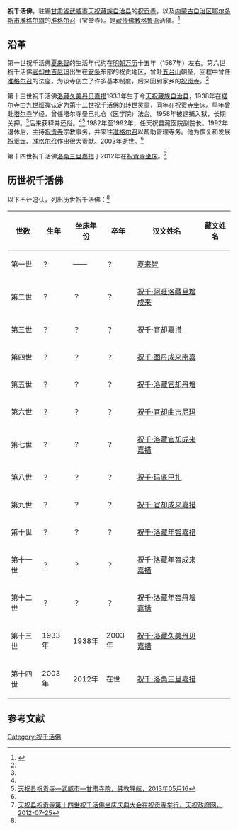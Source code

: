 '''祝千活佛'''，驻锡[[甘肃省|甘肃省]][[武威市|武威市]][[天祝藏族自治县|天祝藏族自治县]]的[[祝贡寺|祝贡寺]]，以及[[内蒙古自治区|内蒙古自治区]][[鄂尔多斯市|鄂尔多斯市]][[准格尔旗|准格尔旗]]的[[准格尔召|准格尔召]]（宝堂寺）。是[[藏传佛教|藏传佛教]][[格鲁派|格鲁派]]活佛。<ref name=dzls>{{Cite web |url=http://www.dizh.net/Info/1/19851/index.aspx |title=内蒙古鄂尔多斯市准格尔旗准格尔召（宝堂寺），地藏莲社，2008-05-23 |accessdate=2013-07-14 |archive-date=2013-07-15 |archive-url=https://archive.is/20130715090801/http://www.dizh.net/Info/1/19851/index.aspx |dead-url=no }}</ref>

==沿革==
第一世祝千活佛[[夏来智|夏来智]]的生活年代约在[[明朝|明朝]][[万历|万历]]十五年（1587年）左右。第六世祝千活佛[[祝千·官却曲吉尼玛|官却曲吉尼玛]]出生在[[安多|安多]]东部的祝贡地区，曾赴[[五台山|五台山]]朝圣，回程中曾任[[准格尔召|准格尔召]]的法座，为该寺创立了许多基本制度，后来回到家乡的[[祝贡寺|祝贡寺]]。<ref name=dzls/>

第十三世祝千活佛[[祝千·洛藏久美丹贝嘉措|洛藏久美丹贝嘉措]]1933年生于今[[天祝藏族自治县|天祝藏族自治县]]，1938年在[[塔尔寺|塔尔寺]]由[[九世班禅|九世班禅]]认定为第十二世祝千活佛的[[转世灵童|转世灵童]]，同年在[[祝贡寺|祝贡寺]][[坐床|坐床]]。早年曾赴[[塔尔寺|塔尔寺]]学经，曾任塔尔寺曼巴扎仓（医学院）法台。1958年被逮捕入狱，长期关押。<ref name=dzls/>后来获释并还俗。<ref name=dzls/><ref name=fjdhzgs>[http://www.fjdh.com/ffzt/fjhy/ahsy2013/05/075758236457.html 天祝县祝贡寺—武威市—甘肃寺院，佛教导航，2013年05月16]{{Dead link|date=2018年6月 |bot=InternetArchiveBot |fix-attempted=no }}</ref>
1982年至1992年，任天祝县藏医院副院长。1992年退休后，主持[[祝贡寺|祝贡寺]]宗教事务，并来往[[准格尔召|准格尔召]]以帮助管理寺务。他为恢复和发展[[祝贡寺|祝贡寺]]、[[准格尔召|准格尔召]]作出很大贡献。2003年逝世。<ref name=dzls/>

第十四世祝千活佛[[祝千·洛桑三旦嘉措|洛桑三旦嘉措]]于2012年在[[祝贡寺|祝贡寺]][[坐床|坐床]]。<ref name=tzzfw>[http://www.gstianzhu.gov.cn/huarui/news/tzxw/tzyw/2012/725/12725172716CD95BG1E01F4DA8EB8A7.html 天祝县祝贡寺第十四世祝千活佛坐床庆典大会在祝贡寺举行，天祝政府网，2012-07-25]{{dead link|date=2018年4月 |bot=InternetArchiveBot |fix-attempted=yes }}</ref>

==历世祝千活佛==
以下不计追认，列出历世祝千活佛：<ref name=dzls/>

{| class="wikitable" 
|- 
! 世数
! 生年
! 坐床年份
! 卒年
! 汉文姓名
! 藏文姓名
|-
| 第一世
|？
| ——
|？
| [[夏来智|夏来智]]
| 
|-
| 第二世
|？
|？
|？
| [[祝千·阿旺洛藏旦增成来|祝千·阿旺洛藏旦增成来]]
| 
|-
| 第三世
|？
|？
|？
| [[祝千·官却嘉措|祝千·官却嘉措]]
| 
|-
| 第四世
|？
|？
|？
| [[祝千·图丹成来南嘉|祝千·图丹成来南嘉]]
| 
|-
| 第五世
|？
|？
|？
| [[祝千·洛藏官却丹增|祝千·洛藏官却丹增]]
| 
|-
| 第六世
|？
|？
|？
| [[祝千·官却曲吉尼玛|祝千·官却曲吉尼玛]]
| 
|-
| 第七世
|？
|？
|？
| [[祝千·洛藏官却成来嘉措|祝千·洛藏官却成来嘉措]]
| 
|-
| 第八世
|？
|？
|？
| [[祝千·玛底巴扎|祝千·玛底巴扎]]
| 
|-
| 第九世
|？
|？
|？
| [[祝千·官却成来嘉措|祝千·官却成来嘉措]]
| 
|-
| 第十世
|？
|？
|？
| [[祝千·洛藏年智嘉措|祝千·洛藏年智嘉措]]
| 
|-
| 第十一世
|？
|？
|？
| [[祝千·洛藏年智成来嘉措|祝千·洛藏年智成来嘉措]]
| 
|-
| 第十二世
|？
|？
|？
| [[祝千·洛藏年智丹增嘉措|祝千·洛藏年智丹增嘉措]]
| 
|-
| 第十三世
|1933年
|1938年
|2003年
| [[祝千·洛藏久美丹贝嘉措|祝千·洛藏久美丹贝嘉措]]
| 
|-
| 第十四世
|2003年
|2012年
|在世
| [[祝千·洛桑三旦嘉措|祝千·洛桑三旦嘉措]]
| 
|}

==参考文献==
{{reflist}}

[[Category:祝千活佛|Category:祝千活佛]]